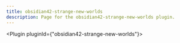 ---
title: obsidian42-strange-new-worlds
description: Page for the obsidian42-strange-new-worlds plugin.
---


<Plugin pluginId={"obsidian42-strange-new-worlds"}></Plugin>